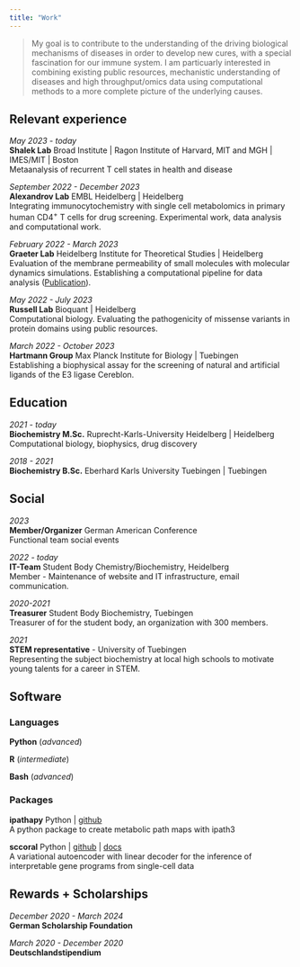 ```yaml
--- 
title: "Work"
---
```


> My goal is to contribute to the understanding of the driving biological mechanisms of diseases in order to develop new cures, with a special fascination for our immune system. I am particuarly interested in combining existing public resources, mechanistic understanding of diseases and high throughput/omics data using computational methods to a more complete picture of the underlying causes.

 
## Relevant experience 

*May 2023 - today* <br>
**Shalek Lab** Broad Institute | Ragon Institute of Harvard, MIT and MGH | IMES/MIT | Boston <br>
Metaanalysis of recurrent T cell states in health and disease

*September 2022 - December 2023* <br>
**Alexandrov Lab** EMBL Heidelberg | Heidelberg <br>
Integrating immunocytochemistry with single cell metabolomics in primary human CD4^+^ T cells for drug screening. Experimental work, data analysis and computational work. 

*February 2022 - March 2023* <br>
**Graeter Lab** Heidelberg Institute for Theoretical Studies | Heidelberg <br>
Evaluation of the membrane permeability of small molecules with molecular dynamics simulations. Establishing a computational pipeline for data analysis 
([Publication](https://doi.org/10.1002/adfm.202315731)).

*May 2022 - July 2023* <br>
**Russell Lab** Bioquant | Heidelberg <br>
Computational biology. Evaluating the pathogenicity of missense variants in protein domains using public resources. 

*March 2022 - October 2023* <br>
**Hartmann Group** Max Planck Institute for Biology | Tuebingen <br>
Establishing a biophysical assay for the screening of natural and artificial ligands of the E3 ligase Cereblon. 


## Education 

*2021 - today* <br>
**Biochemistry M.Sc.** Ruprecht-Karls-University Heidelberg | Heidelberg <br>
Computational biology, biophysics, drug discovery 

*2018 - 2021* <br>
**Biochemistry B.Sc.** Eberhard Karls University Tuebingen | Tuebingen <br>
<!-- Final Grade: 1.1  -->


## Social 

*2023* <br>
**Member/Organizer** German American Conference <br>
Functional team social events

*2022 - today* <br>
**IT-Team** Student Body Chemistry/Biochemistry, Heidelberg <br>
Member - Maintenance of website and IT infrastructure, email communication. 

*2020-2021* <br>
**Treasurer** Student Body Biochemistry, Tuebingen <br>
Treasurer of for the student body, an organization with 300 members. 

*2021* <br>
**STEM representative** - University of Tuebingen <br>
Representing the subject biochemistry at local high schools to motivate young talents for a career in STEM. 

<!-- ## Publications 

Energetics and kinetics of membrane permeation of photoresists for bioprinting Lucas Diedrich, Matthias Brosz, Tobias Abele, Salome Steinke, Frauke Gräter, Kerstin Göpfrich, Camilo Aponte-Santamaría bioRxiv 2023.03.27.534360; doi: https://doi.org/10.1101/2023.03.27.534360 -->

## Software

### Languages 
**Python** (*advanced*)

**R** (*intermediate*)

**Bash** (*advanced*)


### Packages

**ipathapy** Python | [github](https://github.com/lucas-diedrich/ipathapy.git)<br>
A python package to create metabolic path maps with ipath3 

**sccoral** Python | [github](https://github.com/lucas-diedrich/sccoral) | [docs](https://sccoral.readthedocs.io/en/latest/) <br>
A variational autoencoder with linear decoder for the inference of interpretable gene programs from single-cell data


## Rewards + Scholarships 

*December 2020 - March 2024* <br>
**German Scholarship Foundation**

*March 2020 - December 2020* <br>
**Deutschlandstipendium**
